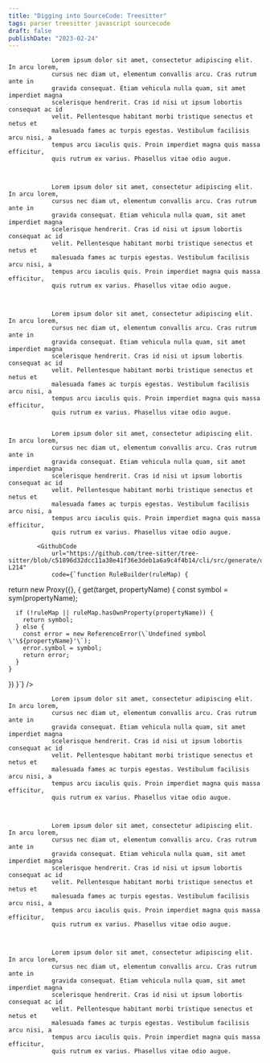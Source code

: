 ```yaml
---
title: "Digging into SourceCode: Treesitter"
tags: parser treesitter javascript sourcecode
draft: false
publishDate: "2023-02-24"
---
```




				Lorem ipsum dolor sit amet, consectetur adipiscing elit. In arcu lorem,
				cursus nec diam ut, elementum convallis arcu. Cras rutrum ante in
				gravida consequat. Etiam vehicula nulla quam, sit amet imperdiet magna
				scelerisque hendrerit. Cras id nisi ut ipsum lobortis consequat ac id
				velit. Pellentesque habitant morbi tristique senectus et netus et
				malesuada fames ac turpis egestas. Vestibulum facilisis arcu nisi, a
				tempus arcu iaculis quis. Proin imperdiet magna quis massa efficitur,
				quis rutrum ex varius. Phasellus vitae odio augue.
			

			
				Lorem ipsum dolor sit amet, consectetur adipiscing elit. In arcu lorem,
				cursus nec diam ut, elementum convallis arcu. Cras rutrum ante in
				gravida consequat. Etiam vehicula nulla quam, sit amet imperdiet magna
				scelerisque hendrerit. Cras id nisi ut ipsum lobortis consequat ac id
				velit. Pellentesque habitant morbi tristique senectus et netus et
				malesuada fames ac turpis egestas. Vestibulum facilisis arcu nisi, a
				tempus arcu iaculis quis. Proin imperdiet magna quis massa efficitur,
				quis rutrum ex varius. Phasellus vitae odio augue.
			

			
				Lorem ipsum dolor sit amet, consectetur adipiscing elit. In arcu lorem,
				cursus nec diam ut, elementum convallis arcu. Cras rutrum ante in
				gravida consequat. Etiam vehicula nulla quam, sit amet imperdiet magna
				scelerisque hendrerit. Cras id nisi ut ipsum lobortis consequat ac id
				velit. Pellentesque habitant morbi tristique senectus et netus et
				malesuada fames ac turpis egestas. Vestibulum facilisis arcu nisi, a
				tempus arcu iaculis quis. Proin imperdiet magna quis massa efficitur,
				quis rutrum ex varius. Phasellus vitae odio augue.
			
			
				Lorem ipsum dolor sit amet, consectetur adipiscing elit. In arcu lorem,
				cursus nec diam ut, elementum convallis arcu. Cras rutrum ante in
				gravida consequat. Etiam vehicula nulla quam, sit amet imperdiet magna
				scelerisque hendrerit. Cras id nisi ut ipsum lobortis consequat ac id
				velit. Pellentesque habitant morbi tristique senectus et netus et
				malesuada fames ac turpis egestas. Vestibulum facilisis arcu nisi, a
				tempus arcu iaculis quis. Proin imperdiet magna quis massa efficitur,
				quis rutrum ex varius. Phasellus vitae odio augue.
			
			<GithubCode
				url="https://github.com/tree-sitter/tree-sitter/blob/c51896d32dcc11a38e41f36e3deb1a6a9c4f4b14/cli/src/generate/dsl.js#L199-L214"
				code={`function RuleBuilder(ruleMap) {
  return new Proxy({}, {
    get(target, propertyName) {
      const symbol = sym(propertyName);

      if (!ruleMap || ruleMap.hasOwnProperty(propertyName)) {
        return symbol;
      } else {
        const error = new ReferenceError(\`Undefined symbol \'\${propertyName}'\`);
        error.symbol = symbol;
        return error;
      }
    }
  })
}`}
			/>
						
				Lorem ipsum dolor sit amet, consectetur adipiscing elit. In arcu lorem,
				cursus nec diam ut, elementum convallis arcu. Cras rutrum ante in
				gravida consequat. Etiam vehicula nulla quam, sit amet imperdiet magna
				scelerisque hendrerit. Cras id nisi ut ipsum lobortis consequat ac id
				velit. Pellentesque habitant morbi tristique senectus et netus et
				malesuada fames ac turpis egestas. Vestibulum facilisis arcu nisi, a
				tempus arcu iaculis quis. Proin imperdiet magna quis massa efficitur,
				quis rutrum ex varius. Phasellus vitae odio augue.
			

						
				Lorem ipsum dolor sit amet, consectetur adipiscing elit. In arcu lorem,
				cursus nec diam ut, elementum convallis arcu. Cras rutrum ante in
				gravida consequat. Etiam vehicula nulla quam, sit amet imperdiet magna
				scelerisque hendrerit. Cras id nisi ut ipsum lobortis consequat ac id
				velit. Pellentesque habitant morbi tristique senectus et netus et
				malesuada fames ac turpis egestas. Vestibulum facilisis arcu nisi, a
				tempus arcu iaculis quis. Proin imperdiet magna quis massa efficitur,
				quis rutrum ex varius. Phasellus vitae odio augue.
			

						
				Lorem ipsum dolor sit amet, consectetur adipiscing elit. In arcu lorem,
				cursus nec diam ut, elementum convallis arcu. Cras rutrum ante in
				gravida consequat. Etiam vehicula nulla quam, sit amet imperdiet magna
				scelerisque hendrerit. Cras id nisi ut ipsum lobortis consequat ac id
				velit. Pellentesque habitant morbi tristique senectus et netus et
				malesuada fames ac turpis egestas. Vestibulum facilisis arcu nisi, a
				tempus arcu iaculis quis. Proin imperdiet magna quis massa efficitur,
				quis rutrum ex varius. Phasellus vitae odio augue.
			

